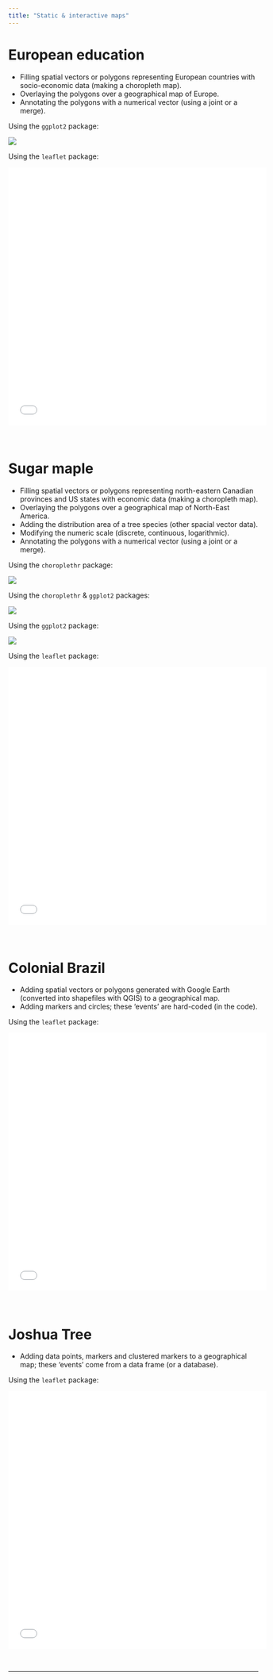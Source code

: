 ```yaml
---
title: "Static & interactive maps"
---
```


# European education

- Filling spatial vectors or polygons representing European countries with socio-economic data (making a choropleth map).
- Overlaying the polygons over a geographical map of Europe.
- Annotating the polygons with a numerical vector (using a joint or a merge).

Using the `ggplot2` package:

![](img/European_education.png)
<br>

Using the `leaflet` package:

<center>
<embed seamless src="img/European_education.html" width=520px height=520px ></embed>
</center>
<br>

# Sugar maple

- Filling spatial vectors or polygons representing north-eastern Canadian provinces and US states with economic data (making a choropleth map).
- Overlaying the polygons over a geographical map of North-East America.
- Adding the distribution area of a tree species (other spacial vector data).
- Modifying the numeric scale (discrete, continuous, logarithmic).
- Annotating the polygons with a numerical vector (using a joint or a merge).


Using the `choroplethr` package:

![](img/Sugar_maple.png)

Using the `choroplethr` & `ggplot2` packages:

![](img/Sugar_maple1.png)

Using the `ggplot2` package:

![](img/Sugar_maple2.png)
<br>

Using the `leaflet` package:

<center>
<embed seamless src="img/Sugar_maple.html" width=520px height=520px ></embed>
</center>
<br>

# Colonial Brazil

- Adding spatial vectors or polygons generated with Google Earth (converted into shapefiles with QGIS) to a geographical map.
- Adding markers and circles; these 'events' are hard-coded (in the code).

Using the `leaflet` package:

<center>
<embed seamless src="img/Colonial_brazil.html" width=520px height=520px ></embed>
</center>
<br>

# Joshua Tree

- Adding data points, markers and clustered markers to a geographical map; these 'events' come from a data frame (or a database).

Using the `leaflet` package:

<center>
<embed seamless src="img/Joshua_tree.html" width=520px height=520px ></embed>
</center>
<br>

---